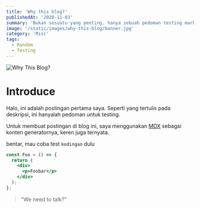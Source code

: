 ```yaml
---
title: 'Why this blog?'
publishedAt: '2020-11-03'
summary: 'Bukan sesuatu yang penting. hanya sebuah pedoman testing markdown pada blog ini.'
image: '/static/images/why-this-blog/banner.jpg'
category: 'Misc'
tags:
  - Random
  - Testing
---
```


![Why This Blog?](/static/images/why-this-blog/banner.jpg)

# Introduce

Halo, ini adalah postingan pertama saya. Seperti yang tertulis pada deskripsi, ini hanyalah pedoman untuk testing.

Untuk membuat postingan di blog ini, saya menggunakan [MDX](https://mdxjs.com/) sebagai konten generatornya, keren juga ternyata.

bentar, mau coba test `kodingan` dulu

```jsx:pages/foo.jsx
const Foo = () => {
  return (
    <div>
      <p>Foobar</p>
    </div>
  );
};
```

> "We need to talk?"
